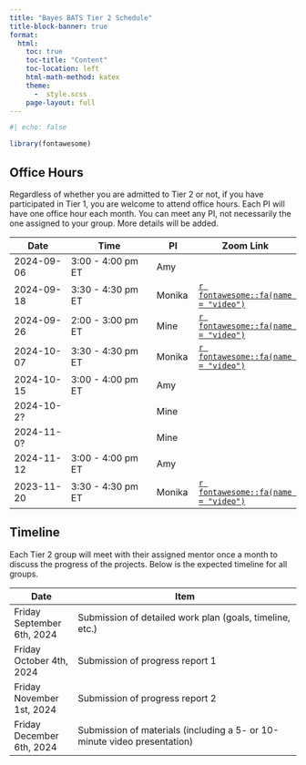 ```yaml
---
title: "Bayes BATS Tier 2 Schedule"
title-block-banner: true
format:
  html:
    toc: true
    toc-title: "Content"
    toc-location: left
    html-math-method: katex
    theme: 
      -  style.scss
    page-layout: full
---
```


```r
#| echo: false

library(fontawesome)
```

## Office Hours

Regardless of whether you are admitted to Tier 2 or not, if you have participated in Tier 1, you are welcome to attend office hours. Each PI will have one office hour each month. You can meet any PI, not necessarily the one assigned to your group. More details will be added.

| Date       | Time               | PI     | Zoom Link |
|------------|--------------------|--------|-----------|
| 2024-09-06 | 3:00 - 4:00 pm ET      | Amy |         |
| 2024-09-18 | 3:30 - 4:30 pm ET | Monika |  [`r fontawesome::fa(name = "video")`](https://vassar.zoom.us/my/monika76five)        |
| 2024-09-26 | 2:00 - 3:00 pm ET  | Mine    |[`r fontawesome::fa(name = "video")`](https://uci.zoom.us/j/91799232149)          |
| 2024-10-07 | 3:30 - 4:30 pm ET | Monika |  [`r fontawesome::fa(name = "video")`](https://vassar.zoom.us/my/monika76five)        |
| 2024-10-15 | 3:00 - 4:00 pm ET      | Amy |         |
| 2024-10-2? | | Mine | |
| 2024-11-0? | | Mine | |
| 2024-11-12 | 3:00 - 4:00 pm ET      | Amy |         |
| 2023-11-20 | 3:30 - 4:30 pm ET | Monika |  [`r fontawesome::fa(name = "video")`](https://vassar.zoom.us/my/monika76five)        |


## Timeline

Each Tier 2 group will meet with their assigned mentor once a month to discuss the progress of the projects. Below is the expected timeline for all groups. 

| Date                | Item                                                                     |
|---------------------|--------------------------------------------------------------------------|
| Friday September 6th, 2024 | Submission of detailed work plan (goals, timeline, etc.)                 |
| Friday October 4th, 2024   | Submission of progress report 1                                                   |
| Friday November 1st, 2024  | Submission of progress report 2                                                   |
| Friday December 6th, 2024  | Submission of materials (including a 5- or 10-minute video presentation) |
